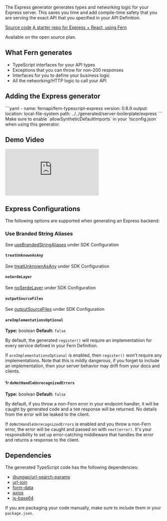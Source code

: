 The Express generator generates types and networking logic for your Express server. This saves you time and add compile-time safety that you are serving the exact API that you specified in your API Definition.

[Source code](https://github.com/fern-api/fern-typescript)
[A starter repo for Express + React, using Fern](https://github.com/fern-api/express-starter/)

Available on the open source plan.

## What Fern generates

- TypeScript interfaces for your API types
- Exceptions that you can throw for non-200 responses
- Interfaces for you to define your business logic
- All the networking/HTTP logic to call your API

## Adding the Express generator

<CodeBlock title="generators.yml">
```yaml 
  - name: fernapi/fern-typescript-express 
    version: 0.8.9 
    output: 
      location: local-file-system 
      path: ../../generated/server-boilerplate/express 
```
</CodeBlock>

<Callout intent="warn">
  Make sure to enable `allowSyntheticDefaultImports` in your `tsconfig.json` when using this generator.
</Callout>

## Demo Video

<div style={{ position: "relative", paddingBottom: "62.5%", height: "0" }}>
  <iframe
    src="https://www.loom.com/embed/31f4243c4d824c54938bdc4840fbb8ba?sid=e5cc10a7-0328-4813-a877-cb3cbf61ef95"
    frameborder="0"
    webkitallowfullscreen
    mozallowfullscreen
    allowfullscreen
    style={{ position: "absolute", top: "0", left: "0", width: "100%", height: "100%" }}
  ></iframe>
</div>

## Express Configurations

The following options are supported when generating an Express backend:

### Use Branded String Aliases

See [useBrandedStringAliases](https://docs.buildwithfern.com/sdks/typescript-node#use-branded-string-aliases) under SDK Configuration

#### `treatUnknownAsAny`

See [treatUnknownAsAny](https://docs.buildwithfern.com/sdks/typescript-node#treat-unknown-as-any) under SDK Configuration

#### `noSerdeLayer`

See [noSerdeLayer](https://docs.buildwithfern.com/sdks/typescript-node#no-serde-layer) under SDK Configuration

#### `outputSourceFiles`

See [outputSourceFiles](https://docs.buildwithfern.com/sdks/typescript-node#output-source-files) under SDK Configuration

#### `areImplementationsOptional`

**Type:** boolean
**Default:** `false`

By default, the generated `register()` will require an implementatiion for every
service defined in your Fern Definition.

If `areImplementationsOptional` is enabled, then `register()` won't require any
implementations. Note that this is mildly dangerous, if you forget to include
an implementation, then your server behavior may drift from your docs and clients.

#### ✨ `doNotHandleUnrecognizedErrors`

**Type:** boolean
**Default:** `false`

By default, if you throw a non-Fern error in your endpoint handler, it will be caught by generated code and a `500` response will be returned. No details from the error will be leaked to the client.

If `doNotHandleUnrecognizedErrors` is enabled and you throw a non-Fern error, the error will be caught and passed on with `next(error)`. It's your responsibility to set up error-catching middleware that handles the error and returns a response to the client.

## Dependencies

The generated TypeScript code has the following dependencies:

- [@ungap/url-search-params](https://www.npmjs.com/package/@ungap/url-search-params)
- [url-join](https://www.npmjs.com/package/url-join)
- [form-data](https://www.npmjs.com/package/form-data)
- [axios](https://www.npmjs.com/package/axios)
- [js-base64](https://www.npmjs.com/package/js-base64)

If you are packaging your code manually, make sure to include them in your `package.json`.

